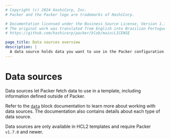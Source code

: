 ```yaml
---
# Copyright (c) 2024 HashiCorp, Inc.
# Packer and the Packer logo are trademarks of HashiCorp.

# Documentation licensed under the Business Source License, Version 1.1.
# The original work was translated from English into Brazilian Portuguese.
# https://github.com/hashicorp/packer/blob/main/LICENSE

page_title: Data sources overview
description: |
  A data source holds data you want to use in the Packer configuration. Define a data source in your configuration so that Packer can use external data during builds.
---
```


# Data sources

Data sources let Packer fetch data to use in a template, including information defined outside of Packer.

Refer to the [`data`](/packer/docs/templates/hcl_templates/datasources) block documentation to learn more about working with data sources. The documentation also contains details about each type of data source.

Data sources are only available in HCL2 templates and require Packer `v1.7.0` and newer.

